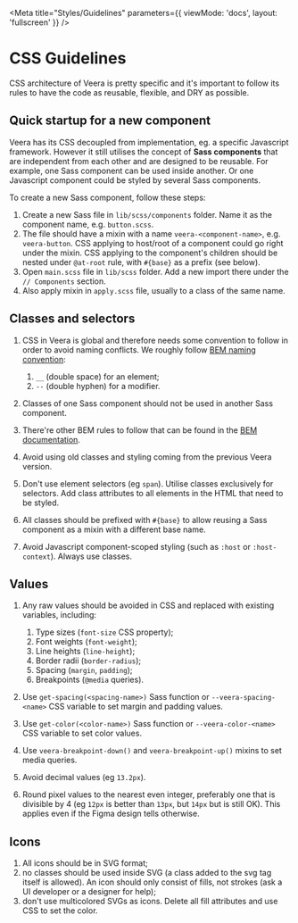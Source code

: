 
<Meta title="Styles/Guidelines" parameters={{ viewMode: 'docs', layout: 'fullscreen' }} />

# CSS Guidelines

CSS architecture of Veera is pretty specific and it's important to follow its rules to have the code as reusable, flexible, and DRY as possible.

## Quick startup for a new component

Veera has its CSS decoupled from implementation, eg. a specific Javascript framework. However it still utilises the concept of **Sass components** that are independent from each other and are designed to be reusable. For example, one Sass component can be used inside another. Or one Javascript component could be styled by several Sass components.

To create a new Sass component, follow these steps:

1. Create a new Sass file in `lib/scss/components` folder. Name it as the component name, e.g. `button.scss`.
2. The file should have a mixin with a name `veera-<component-name>`, e.g. `veera-button`. CSS applying to host/root of a component could go right under the mixin. CSS applying to the component's children should be nested under `@at-root` rule, with `#{base}` as a prefix (see below).
3. Open `main.scss` file in `lib/scss` folder. Add a new import there under the `// Components` section.
4. Also apply mixin in `apply.scss` file, usually to a class of the same name.

## Classes and selectors

1. CSS in Veera is global and therefore needs some convention to follow in order to avoid naming conflicts. We roughly follow [BEM naming convention](https://en.bem.info):

    1. `__` (double space) for an element;
    2. `--` (double hyphen) for a modifier.

2. Classes of one Sass component should not be used in another Sass component.
3. There're other BEM rules to follow that can be found in the [BEM documentation](https://en.bem.info/methodology/quick-start/).
4. Avoid using old classes and styling coming from the previous Veera version.
5. Don't use element selectors (eg `span`). Utilise classes exclusively for selectors. Add class attributes to all elements in the HTML that need to be styled.
6. All classes should be prefixed with `#{base}` to allow reusing a Sass component as a mixin with a different base name.
7. Avoid Javascript component-scoped styling (such as `:host` or `:host-context`). Always use classes.

## Values

1. Any raw values should be avoided in CSS and replaced with existing variables, including:

   1. Type sizes (`font-size` CSS property);
   2. Font weights (`font-weight`);
   3. Line heights (`line-height`);
   4. Border radii (`border-radius`);
   5. Spacing (`margin`, `padding`);
   6. Breakpoints (`@media` queries).

2. Use `get-spacing(<spacing-name>)` Sass function or `--veera-spacing-<name>` CSS variable to set margin and padding values.
3. Use `get-color(<color-name>)` Sass function or `--veera-color-<name>` CSS variable to set color values.
4. Use `veera-breakpoint-down()` and `veera-breakpoint-up()` mixins to set media queries.
5. Avoid decimal values (eg `13.2px`).
6. Round pixel values to the nearest even integer, preferably one that is divisible by 4 (eg `12px` is better than `13px`, but `14px` but is still OK). This applies even if the Figma design tells otherwise.

## Icons 

1. All icons should be in SVG format;
2. no classes should be used inside SVG (a class added to the svg tag itself is allowed). An icon should only consist of fills, not strokes (ask a UI developer or a designer for help);
3. don't use multicolored SVGs as icons. Delete all fill attributes and use CSS to set the color.
